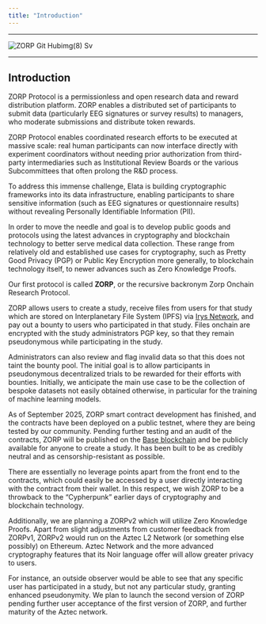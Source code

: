 ```yaml
---
title: "Introduction"
---
```


---

![ZORP Git Hubimg(8) Sv](/images/ZORP-GitHubimg\(8\).svg)

---

## Introduction

ZORP Protocol is a permissionless and open research data and reward distribution platform. ZORP enables a distributed set of participants to submit data (particularly EEG signatures or survey results) to managers, who moderate submissions and distribute token rewards.

ZORP Protocol enables coordinated research efforts to be executed at massive scale: real human participants can now interface directly with experiment coordinators without needing prior authorization from third-party intermediaries such as Institutional Review Boards or the various Subcommittees that often prolong the R&D process.

To address this immense challenge, Elata is building cryptographic frameworks into its data infrastructure, enabling participants to share sensitive information (such as EEG signatures or questionnaire results) without revealing Personally Identifiable Information (PII).

In order to move the needle and goal is to develop public goods and protocols using the latest advances in cryptography and blockchain technology to better serve medical data collection. These range from relatively old and established use cases for cryptography, such as Pretty Good Privacy (PGP) or Public Key Encryption more generally, to blockchain technology itself, to newer advances such as Zero Knowledge Proofs.

Our first protocol is called **ZORP**, or the recursive backronym Zorp Onchain Research Protocol.

ZORP allows users to create a study, receive files from users for that study which are stored on Interplanetary File System (IPFS) via [Irys Network](https://irys.xyz/), and pay out a bounty to users who participated in that study. Files onchain are encrypted with the study administrators PGP key, so that they remain pseudonymous while participating in the study.

Administrators can also review and flag invalid data so that this does not taint the bounty pool. The initial goal is to allow participants in pseudonymous decentralized trials to be rewarded for their efforts with bounties. Initially, we anticipate the main use case to be the collection of bespoke datasets not easily obtained otherwise, in particular for the training of machine learning models.

As of September 2025, ZORP smart contract development has finished, and the contracts have been deployed on a public testnet, where they are being tested by our community. Pending further testing and an audit of the contracts, ZORP will be published on the [Base blockchain](http://base.org/) and be publicly available for anyone to create a study. It has been built to be as credibly neutral and as censorship-resistant as possible.

There are essentially no leverage points apart from the front end to the contracts, which could easily be accessed by a user directly interacting with the contract from their wallet. In this respect, we wish ZORP to be a throwback to the “Cypherpunk” earlier days of cryptography and blockchain technology.

Additionally, we are planning a ZORPv2 which will utilize Zero Knowledge Proofs. Apart from slight adjustments from customer feedback from ZORPv1, ZORPv2 would run on the Aztec L2 Network (or something else possibly) on Ethereum. Aztec Network and the more advanced cryptography features that its Noir language offer will allow greater privacy to users.

For instance, an outside observer would be able to see that any specific user has participated in a study, but not any particular study, granting enhanced pseudonymity. We plan to launch the second version of ZORP pending further user acceptance of the first version of ZORP, and further maturity of the Aztec network.